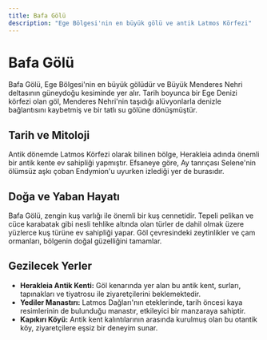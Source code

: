 ```yaml
---
title: Bafa Gölü
description: "Ege Bölgesi'nin en büyük gölü ve antik Latmos Körfezi"
---
```


# Bafa Gölü

Bafa Gölü, Ege Bölgesi'nin en büyük gölüdür ve Büyük Menderes Nehri deltasının güneydoğu kesiminde yer alır. Tarih boyunca bir Ege Denizi körfezi olan göl, Menderes Nehri'nin taşıdığı alüvyonlarla denizle bağlantısını kaybetmiş ve bir tatlı su gölüne dönüşmüştür.

## Tarih ve Mitoloji

Antik dönemde Latmos Körfezi olarak bilinen bölge, Herakleia adında önemli bir antik kente ev sahipliği yapmıştır. Efsaneye göre, Ay tanrıçası Selene'nin ölümsüz aşkı çoban Endymion'u uyurken izlediği yer de burasıdır.

## Doğa ve Yaban Hayatı

Bafa Gölü, zengin kuş varlığı ile önemli bir kuş cennetidir. Tepeli pelikan ve cüce karabatak gibi nesli tehlike altında olan türler de dahil olmak üzere yüzlerce kuş türüne ev sahipliği yapar. Göl çevresindeki zeytinlikler ve çam ormanları, bölgenin doğal güzelliğini tamamlar.

## Gezilecek Yerler

*   **Herakleia Antik Kenti:** Göl kenarında yer alan bu antik kent, surları, tapınakları ve tiyatrosu ile ziyaretçilerini beklemektedir.
*   **Yediler Manastırı:** Latmos Dağları'nın eteklerinde, tarih öncesi kaya resimlerinin de bulunduğu manastır, etkileyici bir manzaraya sahiptir.
*   **Kapıkırı Köyü:** Antik kent kalıntılarının arasında kurulmuş olan bu otantik köy, ziyaretçilere eşsiz bir deneyim sunar.